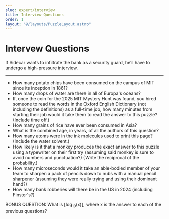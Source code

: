 ```yaml
---
slug: expert/interview
title: Interview Questions
order: 1
layout: "@/layouts/PuzzleLayout.astro"
---
```


# Intervew Questions

<div class="italic">
If Sidecar wants to infiltrate the bank as a security guard, he’ll have to undergo a high-pressure interview.
</div>

<hr></hr>

<ul>
    <li>How many potato chips have been consumed on the campus of MIT since its inception in 1861?</li>
    <li>How many drops of water are there in all of Europa's oceans?</li>
    <li>If, once the coin for the 2025 MIT Mystery Hunt was found, you hired someone to read the words in the Oxford English Dictionary (not including the definitions) as a full-time job, how many minutes from starting their job would it take them to read the answer to this puzzle? (Include time off.)</li>
    <li>How many grains of rice have ever been consumed in Asia?</li>
    <li>What is the combined age, in years, of all the authors of this question?</li>
    <li>How many atoms were in the ink molecules used to print this page? (Include the water solvent.)</li>
    <li>How likely is it that a monkey produces the exact answer to this puzzle using a typewriter on their first try (assuming said monkey is sure to avoid numbers and punctuation?) (Write the reciprocal of the probability.)</li>
    <li>How many microseconds would it take an able-bodied member of your team to sharpen a pack of pencils down to nubs with a manual pencil sharpener (assuming they were really trying and using their dominant hand?)</li>
    <li>How many bank robberies will there be in the US in 2024 (including Finster's?)</li>
</ul>
BONUS QUESTION: What is ⌊log<sub>10</sub>(x)⌋, where x is the answer to each of the previous questions?